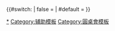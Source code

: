 {{#switch:{{{1}}}
| false     =
| #default  ={{topicon|image = 水晶样式圆桌会旗.png|size = 25px|alt = 這名用戶是圓桌會成員。|link = Wikipedia:圓桌會}}
}}
 <includeonly>[[Category:圓桌會成員|*]]</includeonly><noinclude>
[[Category:辅助模板]][[Category:圓桌會模板]]
</noinclude>